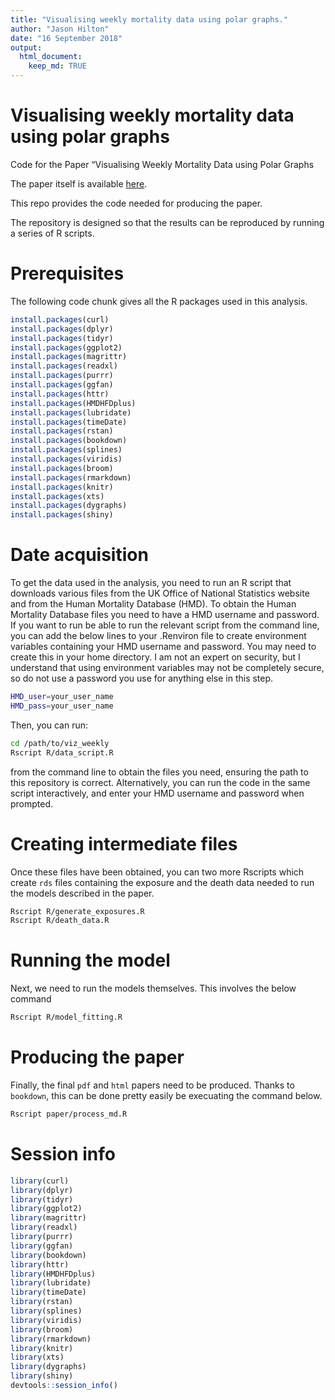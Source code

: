 ```yaml
---
title: "Visualising weekly mortality data using polar graphs."
author: "Jason Hilton"
date: "16 September 2018"
output:
  html_document:
    keep_md: TRUE
---
```


# Visualising weekly mortality data using polar graphs

Code for the Paper "Visualising Weekly Mortality Data using Polar Graphs

The paper itself is available [here](https://jasonhilton.github.io/viz_weekly/paper/Viz_weekly.html).

This repo provides the code needed for producing the paper.

The repository is designed so that the results can be reproduced by running a
series of R scripts.

# Prerequisites
The following code chunk gives all the R packages used in this analysis.

```r
install.packages(curl)
install.packages(dplyr)
install.packages(tidyr)
install.packages(ggplot2)
install.packages(magrittr)
install.packages(readxl)
install.packages(purrr)
install.packages(ggfan)
install.packages(httr)
install.packages(HMDHFDplus)
install.packages(lubridate)
install.packages(timeDate)
install.packages(rstan)
install.packages(bookdown)
install.packages(splines)
install.packages(viridis)
install.packages(broom)
install.packages(rmarkdown)
install.packages(knitr)
install.packages(xts)
install.packages(dygraphs)
install.packages(shiny)
```


# Date acquisition
To get the data used in the analysis, you need to run an R script that downloads various files from the UK Office of National Statistics website and from the Human Mortality Database (HMD). 
To obtain the Human Mortality Database files you need to have a HMD username and password.
If you want to run be able to run the relevant script from the command line, you can add the below lines to your .Renviron file to create environment variables containing your HMD username and password. You may need to create this in your home directory. I am not an expert on security, but I understand that using environment variables may not be completely secure, so do not use a password you use for anything else in this step. 

```bash
HMD_user=your_user_name
HMD_pass=your_user_name
```

Then, you can run:

```bash
cd /path/to/viz_weekly
Rscript R/data_script.R
```
from the command line to obtain the files you need, ensuring the path to this repository is correct.
Alternatively, you can run the code in the same script interactively, and enter your HMD username and password when prompted.

# Creating intermediate files

Once these files have been obtained, you can two more Rscripts which create `rds`
files containing the exposure and the death data needed to run the models described in the paper.

```bash
Rscript R/generate_exposures.R
Rscript R/death_data.R
```

# Running the model
Next, we need to run the models themselves.
This involves the below command
```bash
Rscript R/model_fitting.R
```

# Producing the paper
Finally, the final `pdf` and `html` papers need to be produced.
Thanks to `bookdown`, this can be done pretty easily be execuating the command below.

```bash

Rscript paper/process_md.R

```


# Session info

```r
library(curl)
library(dplyr)
library(tidyr)
library(ggplot2)
library(magrittr)
library(readxl)
library(purrr)
library(ggfan)
library(bookdown)
library(httr)
library(HMDHFDplus)
library(lubridate)
library(timeDate)
library(rstan)
library(splines)
library(viridis)
library(broom)
library(rmarkdown)
library(knitr)
library(xts)
library(dygraphs)
library(shiny)
devtools::session_info()
```


